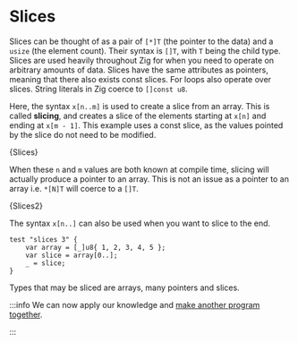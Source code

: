 

# Slices

Slices can be thought of as a pair of `[*]T` (the pointer to the data) and a
`usize` (the element count). Their syntax is `[]T`, with `T` being the child
type. Slices are used heavily throughout Zig for when you need to operate on
arbitrary amounts of data. Slices have the same attributes as pointers, meaning
that there also exists const slices. For loops also operate over slices. String
literals in Zig coerce to `[]const u8`.

Here, the syntax `x[n..m]` is used to create a slice from an array. This is
called **slicing**, and creates a slice of the elements starting at `x[n]` and
ending at `x[m - 1]`. This example uses a const slice, as the values
pointed by the slice do not need to be modified.

<CodeBlock language="zig">{Slices}</CodeBlock>

When these `n` and `m` values are both known at compile time, slicing will
actually produce a pointer to an array. This is not an issue as a pointer to an
array i.e. `*[N]T` will coerce to a `[]T`.

<CodeBlock language="zig">{Slices2}</CodeBlock>

The syntax `x[n..]` can also be used when you want to slice to the end.

```zig
test "slices 3" {
    var array = [_]u8{ 1, 2, 3, 4, 5 };
    var slice = array[0..];
    _ = slice;
}
```

Types that may be sliced are arrays, many pointers and slices.

:::info
We can now apply our knowledge and [make another program together](/posts/fahrenheit-to-celsius).

:::
